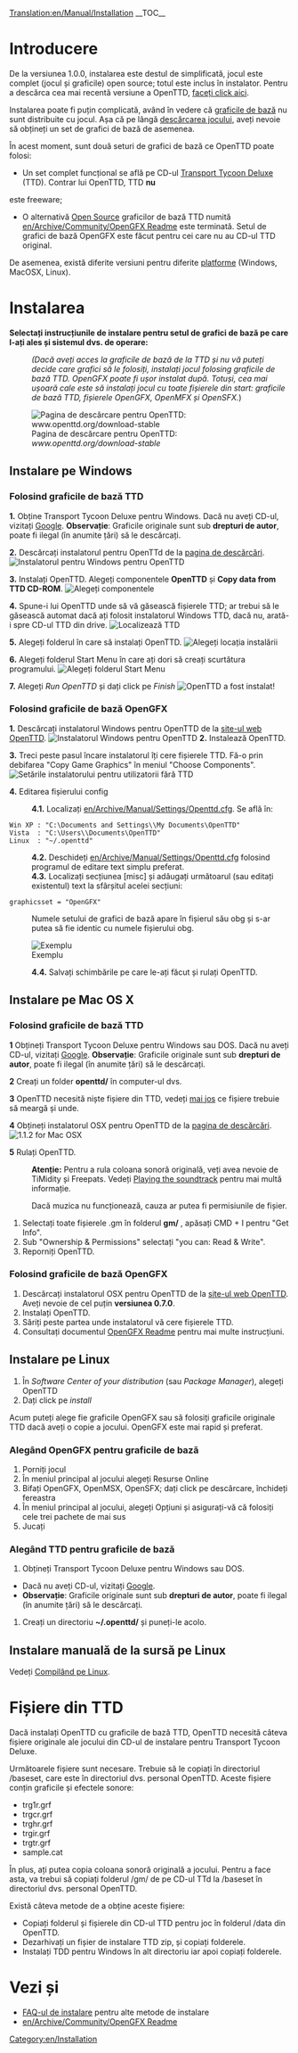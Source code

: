 [[Translation:en/Manual/Installation]]
{{ro/Tabelul de conținut}}
__TOC__
=Introducere=
De la versiunea 1.0.0, instalarea este destul de simplificată, jocul este complet (jocul și graficile) open source; totul este inclus în instalator. Pentru a descărca cea mai recentă versiune a OpenTTD, [http://www.openttd.org/download-stable faceți click aici].

Instalarea poate fi puțin complicată, având în vedere că [[en/Archive/Community/Base graphics|graficile de bază]] nu sunt distribuite cu jocul. Așa că pe lângă [http://www.openttd.org/ descărcarea jocului], aveți nevoie să obțineți un set de grafici de bază de asemenea.

În acest moment, sunt două seturi de grafici de bază ce OpenTTD poate folosi:
* Un set complet funcțional se află pe CD-ul [http://en.wikipedia.org/wiki/Transport_Tycoon Transport Tycoon Deluxe] (TTD). Contrar lui OpenTTD, TTD '''nu'''
este freeware;
* O alternativă [http://en.wikipedia.org/wiki/Open_source Open Source] graficilor de bază TTD numită [[en/Archive/Community/OpenGFX Readme]] este terminată. Setul de grafici de bază OpenGFX este făcut pentru cei care nu au CD-ul TTD original.

De asemenea, există diferite versiuni pentru diferite [[en/Archive/Compilation and Ports/Operating system|platforme]] (Windows, MacOSX, Linux).

= Instalarea =
'''Selectați instrucțiunile de instalare pentru setul de grafici de bază pe care l-ați ales și sistemul dvs. de operare:'''
:<p style="font-size: 90%">''(Dacă aveți acces la graficile de bază de la TTD și nu vă puteți decide care grafici să le folosiți, instalați jocul folosing graficile de bază TTD. OpenGFX poate fi ușor instalat după. Totuși, cea mai ușoară cale este să instalați jocul cu toate fișierele din start: graficile de bază TTD, fișierele OpenGFX, OpenMFX și OpenSFX.'')</p>

[[File:en/Installation 1a.png|frame|center|Pagina de descărcare pentru OpenTTD: ''www.openttd.org/download-stable'']]

== Instalare pe Windows ==
===Folosind graficile de bază TTD===
'''1.''' Obține Transport Tycoon Deluxe pentru Windows. Dacă nu aveți CD-ul, vizitați [http://www.google.com/search?q=transport+tycoon+deluxe Google]. '''Observație''': Graficile originale sunt sub '''drepturi de autor''', poate fi ilegal (în anumite țări) să le descărcați.

'''2.''' Descărcați instalatorul pentru OpenTTd de la [http://www.openttd.org/download-stable pagina de descărcări].
[[File:en/Installation 1b.png|frame|center|Instalatorul pentru Windows pentru OpenTTD]]

'''3.''' Instalați OpenTTD. Alegeți componentele '''OpenTTD''' și '''Copy data from TTD CD-ROM'''.
[[File:en/Installation 2.png|frame|center|Alegeți componentele]]

'''4.''' Spune-i lui OpenTTD unde să vă găsească fișierele TTD; ar trebui să le găsească automat dacă ați folosit instalatorul Windows TTD, dacă nu, arată-i spre CD-ul TTD din drive.
[[File:en/Installation 3.png|frame|center|Localizează TTD]]

'''5.''' Alegeți folderul în care să instalați OpenTTD.
[[File:en/Installation 4.png|frame|center|Alegeți locația instalării]]

'''6.''' Alegeți folderul Start Menu în care ați dori să creați scurtătura programului.
[[File:en/Installation 5.png|frame|center|Alegeți folderul Start Menu]]

'''7.''' Alegeți ''Run OpenTTD'' și dați click pe ''Finish''
[[File:en/Installation 6.png|frame|center|OpenTTD a fost instalat!]]

===Folosind graficile de bază OpenGFX===
'''1.''' Descărcați instalatorul Windows pentru OpenTTD de la [http://www.openttd.org/ site-ul web OpenTTD].
[[File:en/Installation 1b.png|frame|center|Instalatorul Windows pentru OpenTTD]]
'''2.''' Instalează OpenTTD.

'''3.''' Treci peste pasul încare instalatorul îți cere fișierele TTD. Fă-o prin debifarea "Copy Game Graphics" în meniul "Choose Components".
[[File:en/Installation 2 gfx.png|frame|center|Setările instalatorului pentru utilizatorii fără TTD]]

'''4.''' Editarea fișierului config
:'''4.1.''' Localizați [[en/Archive/Manual/Settings/Openttd.cfg]]. Se află în:
 Win XP : "C:\Documents and Settings\<username>\My Documents\OpenTTD"
 Vista  : "C:\Users\<username>\Documents\OpenTTD"
 Linux  : "~/.openttd"
:'''4.2.''' Deschideți [[en/Archive/Manual/Settings/Openttd.cfg]] folosind programul de editare text simplu preferat.
:'''4.3.''' Localizați secțiunea [misc] și adăugați următoarul (sau editați existentul) text la sfârșitul acelei secțiuni:
 graphicsset = "OpenGFX"
: Numele setului de grafici de bază apare în fișierul său obg și s-ar putea să fie identic cu numele fișierului obg.
[[File:en/Installation 9 grx manual configuration cfg.png|frame|center|Exemplu]]
:'''4.4.''' Salvați schimbările pe care le-ați făcut și rulați OpenTTD.


== Instalare pe Mac OS X ==
{{ro/Atenție| 1=Nu au fost binarii oficiale pentru Mac OS X pentru ramura 1.0.x. Totuși, suportul s-a întors pentru ramura 1.1.x, vă rugăm descărcați cel mai recent binariu de test '''oficial''' (în prezent 1.1.0 beta5) ca să vă asigurați că orice defecțiuni sunt găsite}}
===Folosind graficile de bază TTD===
'''1''' Obțineți Transport Tycoon Deluxe pentru Windows sau DOS. Dacă nu aveți CD-ul, vizitați [http://www.google.com/search?q=transport+tycoon+deluxe Google]. '''Observație''': Graficile originale sunt sub '''drepturi de autor''', poate fi ilegal (în anumite țări) să le descărcați.

'''2''' Creați un folder '''openttd/''' în computer-ul dvs.

'''3''' OpenTTD necesită niște fișiere din TTD, vedeți [[#Files from TTD|mai jos]] ce fișiere trebuie să meargă și unde.

'''4''' Obțineți instalatorul OSX pentru OpenTTD de la [http://www.openttd.org/download-stable pagina de descărcări].
[[File:en/Installation 1b osx.png|frame|center|1.1.2 for Mac OSX]]

'''5''' Rulați OpenTTD.


:'''Atenție:''' Pentru a rula coloana sonoră originală, veți avea nevoie de TiMidity și Freepats. Vedeți [[en/Archive/Compilation and Ports/Compiling on GNU∕Linux and *BSD#Playing the soundtrack|Playing the soundtrack]] pentru mai multă informație.


:Dacă muzica nu funcționează, cauza ar putea fi permisiunile de fișier.
#Selectați toate fișierele .gm în folderul '''gm/''' , apăsați CMD + I pentru "Get Info".
#Sub "Ownership & Permissions" selectați "you can: Read & Write".
#Reporniți OpenTTD.

===Folosind graficile de bază OpenGFX===
# Descărcați instalatorul OSX pentru OpenTTD de la [http://www.openttd.org/ site-ul web OpenTTD]. Aveți nevoie de cel puțin '''versiunea 0.7.0'''.
# Instalați OpenTTD.
# Săriți peste partea unde instalatorul vă cere fișierele TTD.
# Consultați documentul [[en/Archive/Community/OpenGFX Readme#Manually_Installing_OpenGFX|OpenGFX Readme]] pentru mai multe instrucțiuni.

== Instalare pe Linux ==

#În ''Software Center of your distribution'' (sau ''Package Manager''), alegeți OpenTTD
#Dați click pe ''install''

Acum puteți alege fie graficile OpenGFX sau să folosiți graficile originale TTD dacă aveți o copie a jocului.
OpenGFX este mai rapid și preferat.

===Alegând OpenGFX pentru graficile de bază===
#Porniți jocul
#În meniul principal al jocului alegeți Resurse Online
#Bifați OpenGFX, OpenMSX, OpenSFX; dați click pe descărcare, închideți fereastra
#În meniul principal al jocului, alegeți Opțiuni și asigurați-vă că folosiți cele trei pachete de mai sus
#Jucați

===Alegând TTD pentru graficile de bază===
#Obțineți Transport Tycoon Deluxe pentru Windows sau DOS.  
* Dacă nu aveți CD-ul, vizitați [http://www.google.com/search?q=transport+tycoon+deluxe Google]. 
*'''Observație''': Graficile originale sunt sub '''drepturi de autor''', poate fi ilegal (în anumite țări) să le descărcați.
#Creați un directoriu '''~/.openttd/''' și puneți-le acolo.

== Instalare manuală de la sursă pe Linux ==
Vedeți [[en/Archive/Compilation and Ports/Compiling on GNU∕Linux and *BSD|Compilând pe Linux]].

= Fișiere din TTD=
Dacă instalați OpenTTD cu graficile de bază TTD, OpenTTD necesită câteva fișiere originale ale jocului din CD-ul de instalare pentru Transport Tycoon Deluxe.

Următoarele fișiere sunt necesare. Trebuie să le copiați în directoriul /baseset, care este în directoriul dvs. personal OpenTTD. Aceste fișiere conțin graficile și efectele sonore:
* trg1r.grf
* trgcr.grf
* trghr.grf
* trgir.grf
* trgtr.grf
* sample.cat


În plus, ați putea copia coloana sonoră originală a jocului. Pentru a face asta, va trebui să copiați folderul /gm/ de pe CD-ul TTd la /baseset în directoriul dvs. personal OpenTTD.


Există câteva metode de a obține aceste fișiere:
* Copiați folderul și fișierele din CD-ul TTD pentru joc în folderul /data din OpenTTD.
* Dezarhivați un fișier de instalare TTD zip, și copiați folderele.
* Instalați TDD pentru Windows în alt directoriu iar apoi copiați folderele.

= Vezi și =
* [[en/Archive/Manual/Installation FAQ|FAQ-ul de instalare]] pentru alte metode de instalare
* [[en/Archive/Community/OpenGFX Readme]]

[[Category:en/Installation]]